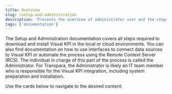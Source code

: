 ```yaml
---
title: Overview
slug: /setup-and-administration
description: 'Presents the overview of administrator user and the steps to configure Visual KPI.'
tags: ['documentation']
---
```


The Setup and Administration documentation covers all steps required to download and install Visual KPI in the local or cloud environments. You can also find documentation on how to use interfaces to connect data sources to Visual KPI or automate the process using the Remote Context Server (RCS). The individual in charge of this part of the process is called the Administrator. For Transpara, the Administrator is likely an IT team member who is responsible for the Visual KPI integration, including system preparation and installation.

Use the cards below to navigate to the desired content:

<CardList cols={4}>
  <Card 
    title="Installation"
    link="/setup-and-administration/installation/overview"
  />

  <Card 
    title="Interfaces" 
    link="/setup-and-administration/interfaces"
  />

  <Card 
    title="Automation" 
    link="/setup-and-administration/automation"
  />

  <Card 
    title="Security" 
    link="/setup-and-administration/security"
  />
</CardList>

